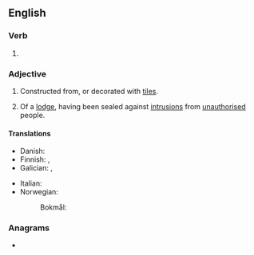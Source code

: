 ==English==

===Verb===
{{head|en|verb form}}

# {{en-past of|tile}}

===Adjective===
{{en-adj|-}}

# Constructed from, or decorated with [[tile]]s.
# {{lb|en|freemasonry}} Of a [[lodge]], having been sealed against [[intrusion]]s from [[unauthorised]] people.

====Translations====
{{trans-top|covered with tiles}}
* Danish: {{t|da|fliselagt}}
* Finnish: {{t|fi|laatoitettu}}, {{t+|fi|kaakeloitu}}
* Galician: {{t+|gl|tellado|m}}, {{t|gl|tellada|f}}
{{trans-mid}}
* Italian: {{t+|it|piastrella}}
* Norwegian:
*: Bokmål: {{t|nb|flislagt}}
{{trans-bottom}}

===Anagrams===
* {{anagrams|en|a=deilt|lited|tilde}}